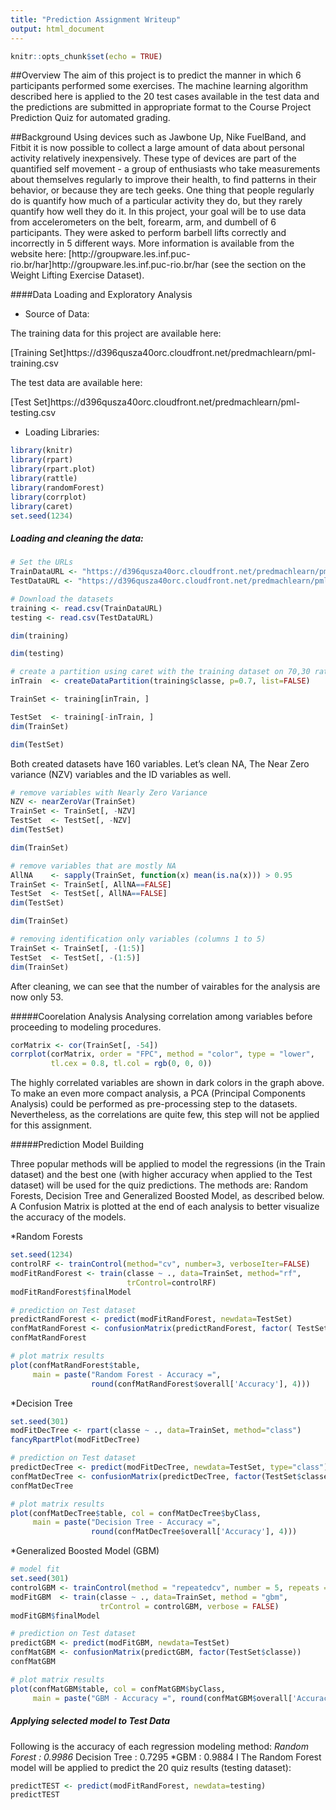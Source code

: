 ```yaml
---
title: "Prediction Assignment Writeup"
output: html_document
---
```


```r
knitr::opts_chunk$set(echo = TRUE)
```

##Overview
The aim of this project is to predict the manner in which 6 participants performed some exercises. The machine learning algorithm described here is applied to the 20 test cases available in the test data and the predictions are submitted in appropriate format to the Course Project Prediction Quiz for automated grading.

##Background
Using devices such as Jawbone Up, Nike FuelBand, and Fitbit it is now possible to collect a large amount of data about personal activity relatively inexpensively. These type of devices are part of the quantified self movement - a group of enthusiasts who take measurements about themselves regularly to improve their health, to find patterns in their behavior, or because they are tech geeks. One thing that people regularly do is quantify how much of a particular activity they do, but they rarely quantify how well they do it. In this project, your goal will be to use data from accelerometers on the belt, forearm, arm, and dumbell of 6 participants. They were asked to perform barbell lifts correctly and incorrectly in 5 different ways. More information is available from the website here: [http://groupware.les.inf.puc-rio.br/har]http://groupware.les.inf.puc-rio.br/har (see the section on the Weight Lifting Exercise Dataset).

####Data Loading and Exploratory Analysis

* Source of Data:

The training data for this project are available here:

[Training Set]https://d396qusza40orc.cloudfront.net/predmachlearn/pml-training.csv

The test data are available here:

[Test Set]https://d396qusza40orc.cloudfront.net/predmachlearn/pml-testing.csv

* Loading Libraries:
```r
library(knitr)
library(rpart)
library(rpart.plot)
library(rattle)
library(randomForest)
library(corrplot)
library(caret)
set.seed(1234)
```

##### Loading and cleaning the data:

```r
# Set the URLs
TrainDataURL <- "https://d396qusza40orc.cloudfront.net/predmachlearn/pml-training.csv"
TestDataURL <- "https://d396qusza40orc.cloudfront.net/predmachlearn/pml-testing.csv"

# Download the datasets
training <- read.csv(TrainDataURL)
testing <- read.csv(TestDataURL)
```

```r
dim(training)
```

```r
dim(testing)
```

```r
# create a partition using caret with the training dataset on 70,30 ratio
inTrain  <- createDataPartition(training$classe, p=0.7, list=FALSE)

TrainSet <- training[inTrain, ]

TestSet  <- training[-inTrain, ]
dim(TrainSet)
```

```r
dim(TestSet)
```
Both created datasets have 160 variables. Let’s clean NA, The Near Zero variance (NZV) variables and the ID variables as well.
```r
# remove variables with Nearly Zero Variance
NZV <- nearZeroVar(TrainSet)
TrainSet <- TrainSet[, -NZV]
TestSet  <- TestSet[, -NZV]
dim(TestSet)
```

```r
dim(TrainSet)
```

```r
# remove variables that are mostly NA
AllNA    <- sapply(TrainSet, function(x) mean(is.na(x))) > 0.95
TrainSet <- TrainSet[, AllNA==FALSE]
TestSet  <- TestSet[, AllNA==FALSE]
dim(TestSet)
```

```r
dim(TrainSet)
```

```r
# removing identification only variables (columns 1 to 5)
TrainSet <- TrainSet[, -(1:5)]
TestSet  <- TestSet[, -(1:5)]
dim(TrainSet)
```

After cleaning, we can see that the number of vairables for the analysis are now only 53.

#####Coorelation Analysis
Analysing correlation among variables before proceeding to modeling procedures.

```r
corMatrix <- cor(TrainSet[, -54])
corrplot(corMatrix, order = "FPC", method = "color", type = "lower", 
         tl.cex = 0.8, tl.col = rgb(0, 0, 0))
```

The highly correlated variables are shown in dark colors in the graph above. To make an even more compact analysis, a PCA (Principal Components Analysis) could be performed as pre-processing step to the datasets. Nevertheless, as the correlations are quite few, this step will not be applied for this assignment.

#####Prediction Model Building

Three popular methods will be applied to model the regressions (in the Train dataset) and the best one (with higher accuracy when applied to the Test dataset) will be used for the quiz predictions. The methods are: Random Forests, Decision Tree and Generalized Boosted Model, as described below. A Confusion Matrix is plotted at the end of each analysis to better visualize the accuracy of the models.

*Random Forests
```r
set.seed(1234)
controlRF <- trainControl(method="cv", number=3, verboseIter=FALSE)
modFitRandForest <- train(classe ~ ., data=TrainSet, method="rf",
                          trControl=controlRF)
modFitRandForest$finalModel
```

```r
# prediction on Test dataset
predictRandForest <- predict(modFitRandForest, newdata=TestSet)
confMatRandForest <- confusionMatrix(predictRandForest, factor( TestSet$classe))
confMatRandForest
```

```r
# plot matrix results
plot(confMatRandForest$table,  
     main = paste("Random Forest - Accuracy =",
                  round(confMatRandForest$overall['Accuracy'], 4)))
```

*Decision Tree
```r
set.seed(301)
modFitDecTree <- rpart(classe ~ ., data=TrainSet, method="class")
fancyRpartPlot(modFitDecTree)
```

```r
# prediction on Test dataset
predictDecTree <- predict(modFitDecTree, newdata=TestSet, type="class")
confMatDecTree <- confusionMatrix(predictDecTree, factor(TestSet$classe))
confMatDecTree
```

```r
# plot matrix results
plot(confMatDecTree$table, col = confMatDecTree$byClass, 
     main = paste("Decision Tree - Accuracy =",
                  round(confMatDecTree$overall['Accuracy'], 4)))
```


*Generalized Boosted Model (GBM)
```r
# model fit
set.seed(301)
controlGBM <- trainControl(method = "repeatedcv", number = 5, repeats = 1)
modFitGBM  <- train(classe ~ ., data=TrainSet, method = "gbm",
                    trControl = controlGBM, verbose = FALSE)
modFitGBM$finalModel
```

```r
# prediction on Test dataset
predictGBM <- predict(modFitGBM, newdata=TestSet)
confMatGBM <- confusionMatrix(predictGBM, factor(TestSet$classe))
confMatGBM
```

```r
# plot matrix results
plot(confMatGBM$table, col = confMatGBM$byClass, 
     main = paste("GBM - Accuracy =", round(confMatGBM$overall['Accuracy'], 4)))
```

##### Applying selected model to Test Data
Following is the accuracy of each regression modeling method:
*Random Forest : 0.9986 
*Decision Tree : 0.7295 
*GBM : 0.9884 
I
The Random Forest model will be applied to predict the 20 quiz results (testing dataset):
```r
predictTEST <- predict(modFitRandForest, newdata=testing)
predictTEST
```



